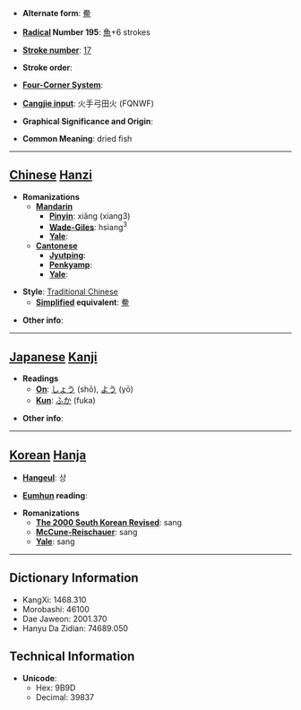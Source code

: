 * '''Alternate form''': [[鲞]]

* '''[[Wiktionary:Chinese radical index| Radical]] Number 195''': [[Wiktionary:Chinese radical index 魚|魚]]+6 strokes

* '''[[Wiktionary:Chinese total strokes index|Stroke number]]''': [[Wiktionary:Chinese total strokes index 17|17]]

* '''Stroke order''': 

* '''[[Wiktionary:Chinese four corner index|Four-Corner System]]''': 

* '''[[Wiktionary:Chinese Cangjie index|Cangjie input]]''': 火手弓田火 (FQNWF)

* '''Graphical Significance and Origin''': 

* '''Common Meaning''': dried fish

----

== [[Chinese]] [[Hanzi]] ==

* '''Romanizations'''
** '''[[Mandarin]]'''
*** '''[[Pinyin]]''': xiǎng (xiang3)
*** '''[[Wade-Giles]]''': hsiang<sup>3</sup>
*** '''[[Yale]]''': 
** '''[[Cantonese]]'''
*** '''[[Jyutping]]''':
*** '''[[Penkyamp]]''': 
*** '''[[Yale]]''': 

* '''Style''': [[Traditional Chinese]] 
** '''[[Simplified Chinese|Simplified]] equivalent''': [[鲞]]

* '''Other info''': 

----

== [[Japanese]] [[Kanji]] ==

* '''Readings'''
** '''[[On]]''': [[しょう]] (shō), [[よう]] (yō)
** '''[[Kun]]''': [[ふか]] (fuka)

* '''Other info''':  

----

== [[Korean]] [[Hanja]] ==

* '''[[Hangeul]]''': 상

* '''[[Eumhun]] reading''': 

* '''Romanizations'''
** '''[[The 2000 South Korean Revised Romanization|The 2000 South Korean Revised]]''': sang
** '''[[McCune-Reischauer]]''': sang
** '''[[Yale]]''': sang

----

== Dictionary Information ==

* KangXi: 1468.310
* Morobashi: 46100
* Dae Jaweon: 2001.370
* Hanyu Da Zidian: 74689.050

== Technical Information ==

* '''Unicode''':
** Hex: 9B9D
** Decimal: 39837